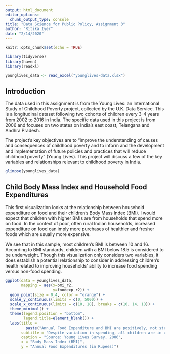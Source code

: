 ```yaml
---
output: html_document
editor_options: 
  chunk_output_type: console
title: "Data Science for Public Policy, Assignment 3"
author: "Ritika Iyer"
date: "2/14/2020"
---
```


```r
knitr::opts_chunk$set(echo = TRUE) 
```

```r
library(tidyverse)
library(haven)
library(readxl)
```

```r
younglives_data <- read_excel("younglives-data.xlsx")
```

## Introduction
The data used in this assignment is from the Young Lives: an International Study of Childhood Poverty project, collected by the U.K. Data Service. This is a longitudinal dataset following two cohorts of children every 3-4 years from 2002 to 2016 in India. The specific data used in this project is from 2006 and focuses on two states on India's east coast, Telangana and Andhra Pradesh.

The project’s key objectives are to “improve the understanding of causes and consequences of childhood poverty and to inform and the development and implementation of future policies and practices that will reduce childhood poverty” (Young Lives). This project will discuss a few of the key variables and relationships relevant to childhood poverty in India.

```r
glimpse(younglives_data)
```

## Child Body Mass Index and Household Food Expenditures
This first visualization looks at the relationship between household expenditure on food and their children's Body Mass Index (BMI). I would expect that children with higher BMIs are from households that spend more on food. In the context of poor, often rural Indian households, increased expenditure on food can imply more purchases of healthier and fresher foods which are usually more expensive.

We see that in this sample, most children's BMI is between 10 and 16. According to BMI standards, children with a BMI below 18.5 is considered to be underweight. Though this visualization only considers two variables, it does establish a potential relationship to consider in addressing children's health related to improving households' ability to increase food spending versus non-food spending.

```r
ggplot(data = younglives_data, 
       mapping = aes(x=bmi_r2, 
                     y=foodexp_r2)) +
  geom_point(size = 0.4, color = "orange") +
  scale_y_continuous(limits = c(0, 5000)) +
  scale_x_continuous(limits = c(10, 18), breaks = c(10, 14, 18)) +
  theme_minimal() +
  theme(legend.position = "bottom",
        legend.title=element_blank()) +
  labs(title =
         paste("Annual Food Expenditure and BMI are positively, not strongly correlated"),
       subtitle = "Despite variation in spending, all children are in underweight BMI category",
       caption = "Source: Young Lives Survey, 2006",
       x = "Body Mass Index (BMI)",
       y = "Annual Food Expenditures (in Rupees)")
```

